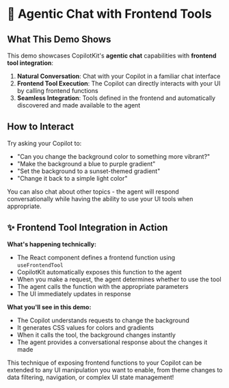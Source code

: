 # 🤖 Agentic Chat with Frontend Tools

## What This Demo Shows

This demo showcases CopilotKit's **agentic chat** capabilities with **frontend tool integration**:
1. **Natural Conversation**: Chat with your Copilot in a familiar chat interface
2. **Frontend Tool Execution**: The Copilot can directly interacts with your UI by calling frontend functions
3. **Seamless Integration**: Tools defined in the frontend and automatically discovered and made available to the agent

## How to Interact

Try asking your Copilot to:
- "Can you change the background color to something more vibrant?"
- "Make the background a blue to purple gradient"
- "Set the background to a sunset-themed gradient"
- "Change it back to a simple light color"

You can also chat about other topics - the agent will respond conversationally while having the ability to use your UI tools when appropriate.

## ✨ Frontend Tool Integration in Action

**What's happening technically:**
- The React component defines a frontend function using `useFrontendTool`
- CopilotKit automatically exposes this function to the agent
- When you make a request, the agent determines whether to use the tool
- The agent calls the function with the appropriate parameters
- The UI immediately updates in response

**What you'll see in this demo:**
- The Copilot understands requests to change the background
- It generates CSS values for colors and gradients
- When it calls the tool, the background changes instantly
- The agent provides a conversational response about the changes it made

This technique of exposing frontend functions to your Copilot can be extended to any UI manipulation you want to enable, from theme changes to data filtering, navigation, or complex UI state management! 
